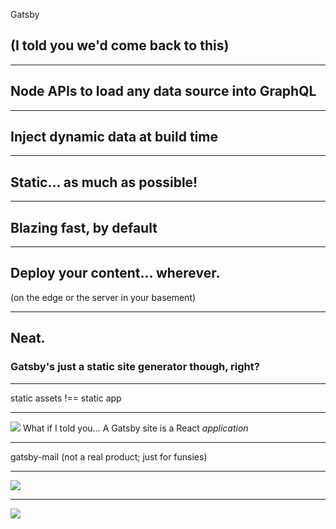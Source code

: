 

<Fit>Gatsby</Fit>

## (I told you we'd come back to this)

---

## Node APIs to load any data source into GraphQL

---

## Inject dynamic data at build time

---

## Static... as much as possible!

---

## Blazing fast, by default

---

## Deploy your content... wherever.

(on the edge or the server in your basement)

---

## Neat.

### Gatsby's just a static site generator though, right?

---

<Fit>static assets !== static app</Fit>

---

<Image src="https://www.meme-arsenal.com/memes/8d9bcd17d3c2acabf8695d294d06ee2a.jpg">
  <Fit>What if I told you...</Fit>
  <Fit background="black">A Gatsby site is a React <em>application</em></Fit>
</Image>

---
<Airmail />
<Fit>gatsby-mail</Fit>
<Fit>(not a real product; just for funsies)</Fit>
<Airmail />

---


<Image src="images/gatsby-mail-landing.png" size="contain"/>

---


<Image src="images/gatsby-mail-app.png" size="contain" />
